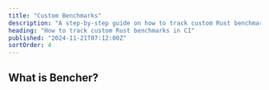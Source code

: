 ```yaml
---
title: "Custom Benchmarks"
description: "A step-by-step guide on how to track custom Rust benchmarks in CI"
heading: "How to track custom Rust benchmarks in CI"
published: "2024-11-21T07:12:00Z"
sortOrder: 4
---
```



<Intro
  text="how to build a custom benchmarking harness in Rust"
  url="/learn/benchmarking/rust/custom-harness/"
  name="custom"
/>

## What is Bencher?

<BencherIntro />

<Steps
  adapter="json"
  url="/docs/explanation/adapters/#-json"
/>

<JsonInner>
  <CargoBench />
</JsonInner>

<CallToAction lang={Language.en} />
